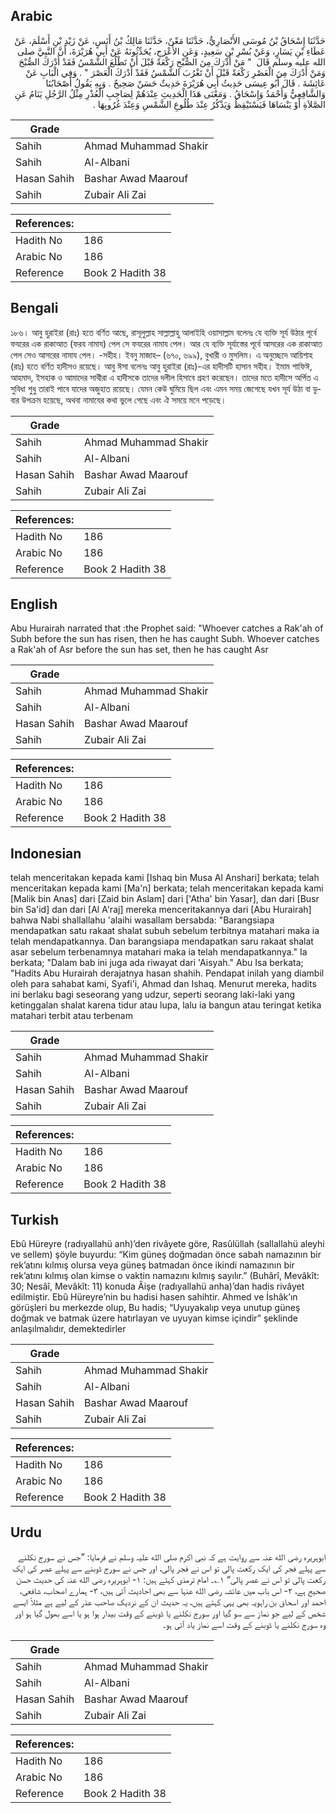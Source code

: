 ## Arabic


<div dir="rtl" lang="ar" style={{fontSize:'larger',backgroundColor:'#f8f9fa',padding:20}}>
حَدَّثَنَا إِسْحَاقُ بْنُ مُوسَى الأَنْصَارِيُّ، حَدَّثَنَا مَعْنٌ، حَدَّثَنَا مَالِكُ بْنُ أَنَسٍ، عَنْ زَيْدِ بْنِ أَسْلَمَ، عَنْ عَطَاءِ بْنِ يَسَارٍ، وَعَنْ بُسْرِ بْنِ سَعِيدٍ، وَعَنِ الأَعْرَجِ، يُحَدِّثُونَهُ عَنْ أَبِي هُرَيْرَةَ، أَنَّ النَّبِيَّ صلى الله عليه وسلم قَالَ ‏ "‏ مَنْ أَدْرَكَ مِنَ الصُّبْحِ رَكْعَةً قَبْلَ أَنْ تَطْلُعَ الشَّمْسُ فَقَدْ أَدْرَكَ الصُّبْحَ وَمَنْ أَدْرَكَ مِنَ الْعَصْرِ رَكْعَةً قَبْلَ أَنْ تَغْرُبَ الشَّمْسُ فَقَدْ أَدْرَكَ الْعَصْرَ ‏"‏ ‏.‏ وَفِي الْبَابِ عَنْ عَائِشَةَ ‏.‏ قَالَ أَبُو عِيسَى حَدِيثُ أَبِي هُرَيْرَةَ حَدِيثٌ حَسَنٌ صَحِيحٌ ‏.‏ وَبِهِ يَقُولُ أَصْحَابُنَا وَالشَّافِعِيُّ وَأَحْمَدُ وَإِسْحَاقُ ‏.‏ وَمَعْنَى هَذَا الْحَدِيثِ عِنْدَهُمْ لِصَاحِبِ الْعُذْرِ مِثْلُ الرَّجُلِ يَنَامُ عَنِ الصَّلاَةِ أَوْ يَنْسَاهَا فَيَسْتَيْقِظُ وَيَذْكُرُ عِنْدَ طُلُوعِ الشَّمْسِ وَعِنْدَ غُرُوبِهَا ‏.‏
</div>
<div style={{backgroundColor:'#f8f9fa',padding:20, marginBottom: 10}}><table> <thead> <tr> <th>Grade</th> <th></th> </tr> </thead> <tbody> <tr><td>Sahih</td><td>Ahmad Muhammad Shakir</td></tr><tr><td>Sahih</td><td>Al-Albani</td></tr><tr><td>Hasan Sahih</td><td>Bashar Awad Maarouf</td></tr><tr><td>Sahih</td><td>Zubair Ali Zai</td></tr></tbody></table><table> <thead> <tr> <th>References:</th> <th></th> </tr> </thead> <tbody><tr><td>Hadith No</td><td>186</td></tr><tr><td>Arabic No</td><td>186</td></tr><tr><td>Reference</td><td>Book 2 Hadith 38</td></tr></tbody></table></div>

## Bengali


<div dir="ltr" lang="bn" style={{fontSize:'larger',backgroundColor:'#f8f9fa',padding:20}}>
১৮৬। আবু হুরাইরা (রাঃ) হতে বর্ণিত আছে, রাসূলুল্লাহ সাল্লাল্লাহু আলাইহি ওয়াসাল্লাম বলেনঃ যে ব্যক্তি সূর্য উঠার পূর্বে ফযরের এক রাকাআত (ফরয নামায) পেল সে ফযরের নামায পেল। আর যে ব্যক্তি সূর্যাস্তের পূর্বে আসরের এক রাকাআত পেল সেও আসরের নামায পেল। -সহীহ। ইবনু মাজাহ– (৬৭০, ৬৯৯), বুখারী ও মুসলিম। এ অনুচ্ছেদে আয়িশাহ (রাঃ) হতে বর্ণিত হাদীসও রয়েছে। আবু ঈসা বলেনঃ আবু হুরাইরা (রাঃ)-এর হাদীসটি হাসান সহীহ। ইমাম শাফিঈ, আহমাদ, ইসহাক ও আমাদের সাথীরা এ হাদীসকে তাদের দলীল হিসাবে গ্রহণ করেছেন। তাদের মতে হাদীসে অর্পিত এ সুবিধা শুধু তারাই পাবে যাদের অজুহাত রয়েছে। যেমন কেউ ঘুমিয়ে ছিল এবং এমন সময় জেগেছে যখন সূর্য উঠা বা ডুবার উপক্রম হয়েছে, অথবা নামাযের কথা ভুলে গেছে এবং ঐ সময়ে মনে পড়েছে।
</div>
<div style={{backgroundColor:'#f8f9fa',padding:20, marginBottom: 10}}><table> <thead> <tr> <th>Grade</th> <th></th> </tr> </thead> <tbody> <tr><td>Sahih</td><td>Ahmad Muhammad Shakir</td></tr><tr><td>Sahih</td><td>Al-Albani</td></tr><tr><td>Hasan Sahih</td><td>Bashar Awad Maarouf</td></tr><tr><td>Sahih</td><td>Zubair Ali Zai</td></tr></tbody></table><table> <thead> <tr> <th>References:</th> <th></th> </tr> </thead> <tbody><tr><td>Hadith No</td><td>186</td></tr><tr><td>Arabic No</td><td>186</td></tr><tr><td>Reference</td><td>Book 2 Hadith 38</td></tr></tbody></table></div>

## English


<div dir="ltr" lang="en" style={{fontSize:'larger',backgroundColor:'#f8f9fa',padding:20}}>
Abu Hurairah narrated that :the Prophet said: "Whoever catches a Rak'ah of Subh before the sun has risen, then he has caught Subh. Whoever catches a Rak'ah of Asr before the sun has set, then he has caught Asr
</div>
<div style={{backgroundColor:'#f8f9fa',padding:20, marginBottom: 10}}><table> <thead> <tr> <th>Grade</th> <th></th> </tr> </thead> <tbody> <tr><td>Sahih</td><td>Ahmad Muhammad Shakir</td></tr><tr><td>Sahih</td><td>Al-Albani</td></tr><tr><td>Hasan Sahih</td><td>Bashar Awad Maarouf</td></tr><tr><td>Sahih</td><td>Zubair Ali Zai</td></tr></tbody></table><table> <thead> <tr> <th>References:</th> <th></th> </tr> </thead> <tbody><tr><td>Hadith No</td><td>186</td></tr><tr><td>Arabic No</td><td>186</td></tr><tr><td>Reference</td><td>Book 2 Hadith 38</td></tr></tbody></table></div>

## Indonesian


<div dir="ltr" lang="id" style={{fontSize:'larger',backgroundColor:'#f8f9fa',padding:20}}>
telah menceritakan kepada kami [Ishaq bin Musa Al Anshari] berkata; telah menceritakan kepada kami [Ma'n] berkata; telah menceritakan kepada kami [Malik bin Anas] dari [Zaid bin Aslam] dari ['Atha' bin Yasar], dan dari [Busr bin Sa'id] dan dari [Al A'raj] mereka menceritakannya dari [Abu Hurairah] bahwa Nabi shallallahu 'alaihi wasallam bersabda: "Barangsiapa mendapatkan satu rakaat shalat subuh sebelum terbitnya matahari maka ia telah mendapatkannya. Dan barangsiapa mendapatkan saru rakaat shalat asar sebelum terbenamnya matahari maka ia telah mendapatkannya." Ia berkata; "Dalam bab ini juga ada riwayat dari 'Aisyah." Abu Isa berkata; "Hadits Abu Hurairah derajatnya hasan shahih. Pendapat inilah yang diambil oleh para sahabat kami, Syafi'i, Ahmad dan Ishaq. Menurut mereka, hadits ini berlaku bagi seseorang yang udzur, seperti seorang laki-laki yang ketinggalan shalat karena tidur atau lupa, lalu ia bangun atau teringat ketika matahari terbit atau terbenam
</div>
<div style={{backgroundColor:'#f8f9fa',padding:20, marginBottom: 10}}><table> <thead> <tr> <th>Grade</th> <th></th> </tr> </thead> <tbody> <tr><td>Sahih</td><td>Ahmad Muhammad Shakir</td></tr><tr><td>Sahih</td><td>Al-Albani</td></tr><tr><td>Hasan Sahih</td><td>Bashar Awad Maarouf</td></tr><tr><td>Sahih</td><td>Zubair Ali Zai</td></tr></tbody></table><table> <thead> <tr> <th>References:</th> <th></th> </tr> </thead> <tbody><tr><td>Hadith No</td><td>186</td></tr><tr><td>Arabic No</td><td>186</td></tr><tr><td>Reference</td><td>Book 2 Hadith 38</td></tr></tbody></table></div>

## Turkish


<div dir="ltr" lang="tr" style={{fontSize:'larger',backgroundColor:'#f8f9fa',padding:20}}>
Ebû Hüreyre (radıyallahü anh)’den rivâyete göre, Rasûlüllah (sallallahü aleyhi ve sellem) şöyle buyurdu: “Kim güneş doğmadan önce sabah namazının bir rek’atını kılmış olursa veya güneş batmadan önce ikindi namazının bir rek’atını kılmış olan kimse o vaktin namazını kılmış sayılır.” (Buhârî, Mevâkît: 30; Nesâî, Mevâkît: 11) konuda Âişe (radıyallahü anha)’dan hadis rivâyet edilmiştir. Ebû Hüreyre’nin bu hadisi hasen sahihtir. Ahmed ve İshâk’ın görüşleri bu merkezde olup, Bu hadis; “Uyuyakalıp veya unutup güneş doğmak ve batmak üzere hatırlayan ve uyuyan kimse içindir” şeklinde anlaşılmalıdır, demektedirler
</div>
<div style={{backgroundColor:'#f8f9fa',padding:20, marginBottom: 10}}><table> <thead> <tr> <th>Grade</th> <th></th> </tr> </thead> <tbody> <tr><td>Sahih</td><td>Ahmad Muhammad Shakir</td></tr><tr><td>Sahih</td><td>Al-Albani</td></tr><tr><td>Hasan Sahih</td><td>Bashar Awad Maarouf</td></tr><tr><td>Sahih</td><td>Zubair Ali Zai</td></tr></tbody></table><table> <thead> <tr> <th>References:</th> <th></th> </tr> </thead> <tbody><tr><td>Hadith No</td><td>186</td></tr><tr><td>Arabic No</td><td>186</td></tr><tr><td>Reference</td><td>Book 2 Hadith 38</td></tr></tbody></table></div>

## Urdu


<div dir="rtl" lang="ur" style={{fontSize:'larger',backgroundColor:'#f8f9fa',padding:20}}>
ابوہریرہ رضی الله عنہ سے روایت ہے کہ نبی اکرم صلی الله علیہ وسلم نے فرمایا: ”جس نے سورج نکلنے سے پہلے فجر کی ایک رکعت پالی تو اس نے فجر پالی، اور جس نے سورج ڈوبنے سے پہلے عصر کی ایک رکعت پالی تو اس نے عصر پالی“ ۱؎۔ امام ترمذی کہتے ہیں: ۱- ابوہریرہ رضی الله عنہ کی حدیث حسن صحیح ہے، ۲- اس باب میں عائشہ رضی الله عنہا سے بھی احادیث آئی ہیں، ۳- ہمارے اصحاب، شافعی، احمد اور اسحاق بن راہویہ بھی یہی کہتے ہیں، یہ حدیث ان کے نزدیک صاحب عذر کے لیے ہے مثلاً ایسے شخص کے لیے جو نماز سے سو گیا اور سورج نکلنے یا ڈوبنے کے وقت بیدار ہوا ہو یا اسے بھول گیا ہو اور وہ سورج نکلنے یا ڈوبنے کے وقت اسے نماز یاد آئی ہو۔
</div>
<div style={{backgroundColor:'#f8f9fa',padding:20, marginBottom: 10}}><table> <thead> <tr> <th>Grade</th> <th></th> </tr> </thead> <tbody> <tr><td>Sahih</td><td>Ahmad Muhammad Shakir</td></tr><tr><td>Sahih</td><td>Al-Albani</td></tr><tr><td>Hasan Sahih</td><td>Bashar Awad Maarouf</td></tr><tr><td>Sahih</td><td>Zubair Ali Zai</td></tr></tbody></table><table> <thead> <tr> <th>References:</th> <th></th> </tr> </thead> <tbody><tr><td>Hadith No</td><td>186</td></tr><tr><td>Arabic No</td><td>186</td></tr><tr><td>Reference</td><td>Book 2 Hadith 38</td></tr></tbody></table></div>